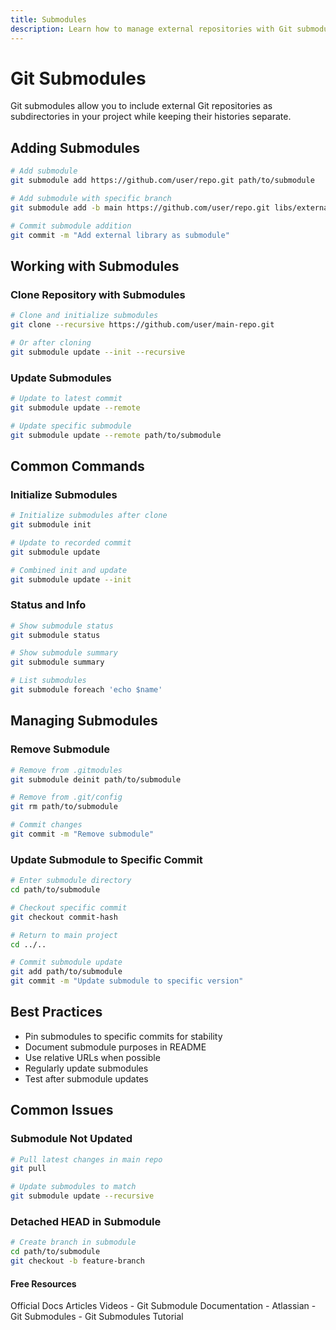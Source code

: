 ```yaml
---
title: Submodules
description: Learn how to manage external repositories with Git submodules
---
```


# Git Submodules

Git submodules allow you to include external Git repositories as subdirectories in your project while keeping their histories separate.

## Adding Submodules

```bash
# Add submodule
git submodule add https://github.com/user/repo.git path/to/submodule

# Add submodule with specific branch
git submodule add -b main https://github.com/user/repo.git libs/external

# Commit submodule addition
git commit -m "Add external library as submodule"
```

## Working with Submodules

### Clone Repository with Submodules
```bash
# Clone and initialize submodules
git clone --recursive https://github.com/user/main-repo.git

# Or after cloning
git submodule update --init --recursive
```

### Update Submodules
```bash
# Update to latest commit
git submodule update --remote

# Update specific submodule
git submodule update --remote path/to/submodule
```

## Common Commands

### Initialize Submodules
```bash
# Initialize submodules after clone
git submodule init

# Update to recorded commit
git submodule update

# Combined init and update
git submodule update --init
```

### Status and Info
```bash
# Show submodule status
git submodule status

# Show submodule summary
git submodule summary

# List submodules
git submodule foreach 'echo $name'
```

## Managing Submodules

### Remove Submodule
```bash
# Remove from .gitmodules
git submodule deinit path/to/submodule

# Remove from .git/config
git rm path/to/submodule

# Commit changes
git commit -m "Remove submodule"
```

### Update Submodule to Specific Commit
```bash
# Enter submodule directory
cd path/to/submodule

# Checkout specific commit
git checkout commit-hash

# Return to main project
cd ../..

# Commit submodule update
git add path/to/submodule
git commit -m "Update submodule to specific version"
```

## Best Practices

- Pin submodules to specific commits for stability
- Document submodule purposes in README
- Use relative URLs when possible
- Regularly update submodules
- Test after submodule updates

## Common Issues

### Submodule Not Updated
```bash
# Pull latest changes in main repo
git pull

# Update submodules to match
git submodule update --recursive
```

### Detached HEAD in Submodule
```bash
# Create branch in submodule
cd path/to/submodule
git checkout -b feature-branch
```

#### Free Resources

<Tabs defaultValue="official">
<TabsList>
<TabsTrigger value="official">Official Docs</TabsTrigger>
<TabsTrigger value="article">Articles</TabsTrigger>
<TabsTrigger value="video">Videos</TabsTrigger>
</TabsList>

<TabsContent value="official">
- <Link href="https://git-scm.com/docs/git-submodule">Git Submodule Documentation</Link>
</TabsContent>
<TabsContent value="article">
- <Link href="https://www.atlassian.com/git/tutorials/git-submodule">Atlassian - Git Submodules</Link>
</TabsContent>
<TabsContent value="video">
- <Link href="https://www.youtube.com/watch?v=gSlXo2iLBro">Git Submodules Tutorial</Link>
</TabsContent>
</Tabs>
